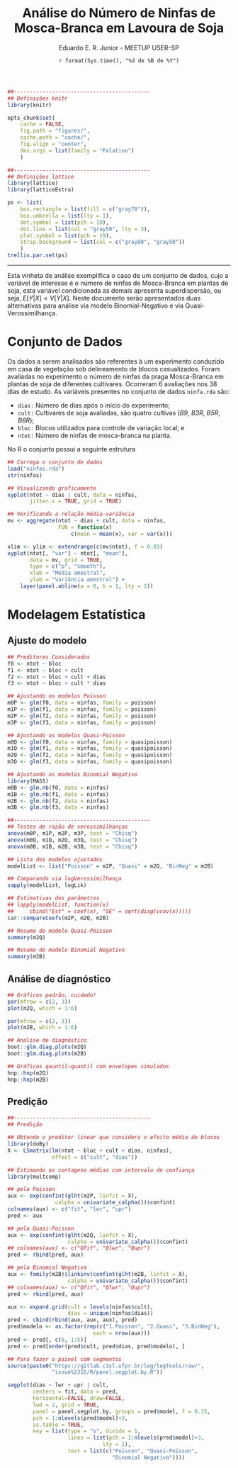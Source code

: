 % Análise do Número de Ninfas de Mosca-Branca em Lavoura de Soja
% Eduardo E. R. Junior - MEETUP USER-SP
% `r format(Sys.time(), "%d de %B de %Y")`

```r

##-------------------------------------------
## Definições knitr
library(knitr)

opts_chunk$set(
    cache = FALSE,
    fig.path = "figures/",
    cache.path = "cache/",
    fig.align = "center",
    dev.args = list(family = "Palatino")
    )

##-------------------------------------------
## Definições lattice
library(lattice)
library(latticeExtra)

ps <- list(
    box.rectangle = list(fill = c("gray70")),
    box.umbrella = list(lty = 1),
    dot.symbol = list(pch = 19),
    dot.line = list(col = "gray50", lty = 3),
    plot.symbol = list(pch = 19),
    strip.background = list(col = c("gray80", "gray50"))
    )
trellis.par.set(ps)

```

***

Esta vinheta de análise exemplifica o caso de um conjunto de dados, cujo
a variável de interesse é o número de ninfas de Mosca-Branca em plantas
de soja, esta variável condicionada as demais apresenta superdispersão,
ou seja, $E[Y|X] < V[Y|X]$. Neste documento serão apresentados duas
alternativas para análise via modelo Binomial-Negativo e via
Quasi-Verossimilhança.

# Conjunto de Dados #

Os dados a serem analisados são referentes à um experimento conduzido em
casa de vegetação sob delineamento de blocos casualizados. Foram
avaliadas no experimento o número de ninfas da praga Mosca-Branca em
plantas de soja de diferentes cultivares. Ocorreram 6 avaliações nos 38
dias de estudo. As variáveis presentes no conjunto de dados `ninfa.rda`
são:

* `dias:` Número de dias após o início do experimento;
* `cult:` Cultivares de soja avaliadas, são quatro cultivas (_B9_,
  _B3R_, _B5R_, _B6R_);
* `bloc:` Blocos utilizados para controle de variação local; e
* `ntot:` Número de ninfas de mosca-branca na planta.

No R o conjunto possui a seguinte estrutura

```r

## Carrega o conjunto de dados
load("ninfas.rda")
str(ninfas)

```

```r

## Visualizando graficamente
xyplot(ntot ~ dias | cult, data = ninfas,
       jitter.x = TRUE, grid = TRUE)

## Verificando a relação média-variância
mv <- aggregate(ntot ~ dias + cult, data = ninfas,
                FUN = function(x)
                    c(mean = mean(x), var = var(x)))

xlim <- ylim <- extendrange(c(mv$ntot), f = 0.03)
xyplot(ntot[, "var"] ~ ntot[, "mean"],
       data = mv, grid = TRUE,
       type = c("p", "smooth"),
       xlab = "Média amostral",
       ylab = "Variância amostral") +
    layer(panel.abline(a = 0, b = 1, lty = 2))


```

# Modelagem Estatística #

## Ajuste do modelo ##

```r

## Preditores Considerados
f0 <- ntot ~ bloc
f1 <- ntot ~ bloc + cult
f2 <- ntot ~ bloc + cult + dias
f3 <- ntot ~ bloc + cult * dias

## Ajustando os modelos Poisson
m0P <- glm(f0, data = ninfas, family = poisson)
m1P <- glm(f1, data = ninfas, family = poisson)
m2P <- glm(f2, data = ninfas, family = poisson)
m3P <- glm(f3, data = ninfas, family = poisson)

## Ajustando os modelos Quasi-Poisson
m0Q <- glm(f0, data = ninfas, family = quasipoisson)
m1Q <- glm(f1, data = ninfas, family = quasipoisson)
m2Q <- glm(f2, data = ninfas, family = quasipoisson)
m3Q <- glm(f3, data = ninfas, family = quasipoisson)

## Ajustando os modelos Binomial Negativo
library(MASS)
m0B <- glm.nb(f0, data = ninfas)
m1B <- glm.nb(f1, data = ninfas)
m2B <- glm.nb(f2, data = ninfas)
m3B <- glm.nb(f3, data = ninfas)

```

```r

##-------------------------------------------
## Testes de razão de verossimilhanças
anova(m0P, m1P, m2P, m3P, test = "Chisq")
anova(m0Q, m1Q, m2Q, m3Q, test = "Chisq")
anova(m0B, m1B, m2B, m3B, test = "Chisq")

```

```r

## Lista dos modelos ajustados
modelList <- list("Poisson" = m2P, "Quasi" = m2Q, "BinNeg" = m2B)

## Comparando via logVerossimilhança
sapply(modelList, logLik)

## Estimativas dos parâmetros
## lapply(modelList, function(x)
##     cbind("Est" = coef(x), "SE" = sqrt(diag(vcov(x)))))
car::compareCoefs(m2P, m2Q, m2B)

```

```r

## Resumo do modelo Quasi-Poisson
summary(m2Q)

## Resumo do modelo Binomial Negativo
summary(m2B)

```

## Análise de diagnóstico ##

```r

## Gráficos padrão, cuidado!
par(mfrow = c(2, 3))
plot(m2Q, which = 1:6)

par(mfrow = c(2, 3))
plot(m2B, which = 1:6)

## Análise de diagnóstico
boot::glm.diag.plots(m2Q)
boot::glm.diag.plots(m2B)

## Gráficos qauntil-quantil com envelopes simulados
hnp::hnp(m2Q)
hnp::hnp(m2B)

```

## Predição ##

```r

##-------------------------------------------
## Predição

## Obtendo o preditor linear que considera o efeito médio de blocos
library(doBy)
X <- LSmatrix(lm(ntot ~ bloc + cult + dias, ninfas),
              effect = c("cult", "dias"))

## Estimando as contagens médias com intervalo de confiança
library(multcomp)

## pela Poisson
aux <- exp(confint(glht(m2P, linfct = X),
               calpha = univariate_calpha())$confint)
colnames(aux) <- c("fit", "lwr", "upr")
pred <- aux

## pela Quasi-Poisson
aux <- exp(confint(glht(m2Q, linfct = X),
                   calpha = univariate_calpha())$confint)
## colnames(aux) <- c("Qfit", "Qlwr", "Qupr")
pred <- rbind(pred, aux)

## pela Binomial Negativa
aux <- family(m2B)$linkinv(confint(glht(m2B, linfct = X),
                   calpha = univariate_calpha())$confint)
## colnames(aux) <- c("Qfit", "Qlwr", "Qupr")
pred <- rbind(pred, aux)

aux <- expand.grid(cult = levels(ninfas$cult),
                   dias = unique(ninfas$dias))
pred <- cbind(rbind(aux, aux, aux), pred)
pred$modelo <- as.factor(rep(c("1.Poisson", "2.Quasi", "3.BinNeg"),
                           each = nrow(aux)))
pred <- pred[, c(6, 1:5)]
pred <- pred[order(pred$cult, pred$dias, pred$modelo), ]

## Para fazer o painel com segmentos
source(paste0("https://gitlab.c3sl.ufpr.br/leg/legTools/raw/",
              "issue%2315/R/panel.segplot.by.R"))

segplot(dias ~ lwr + upr | cult,
        centers = fit, data = pred,
        horizontal=FALSE, draw=FALSE,
        lwd = 2, grid = TRUE,
        panel = panel.segplot.by, groups = pred$model, f = 0.15,
        pch = 1:nlevels(pred$model)+3,
        as.table = TRUE,
        key = list(type = "o", divide = 1,
                   lines = list(pch = 1:nlevels(pred$model)+3,
                              lty = 1),
                   text = list(c("Poisson", "Quasi-Poisson",
                                 "Binomial Negativa"))))

```
